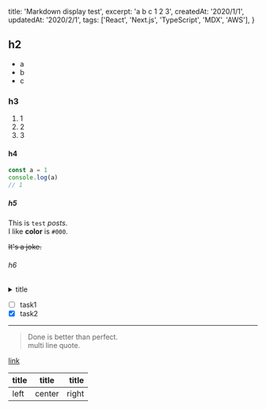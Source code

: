 
  title: 'Markdown display test',
  excerpt: 'a b c 1 2 3',
  createdAt: '2020/1/1',
  updatedAt: '2020/2/1',
  tags: ['React', 'Next.js', 'TypeScript', 'MDX', 'AWS'],
}


## h2

- a
- b
- c

### h3

1. 1
1. 2
1. 3

#### h4

```ts
const a = 1
console.log(a)
// 1
```

##### h5

This is `test` _posts_.  
I like **color** is `#000`.

~~It's a joke.~~

###### h6

<details>
  <summary>title</summary>
  content
</details>

- [ ] task1
- [x] task2

---

> Done is better than perfect.  
> multi line quote.

[link](/posts/test)

| title | title  | title |
| :---- | :----: | ----: |
| left  | center | right |
